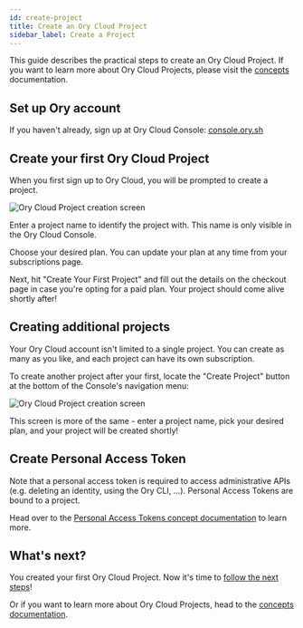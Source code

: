 ```yaml
---
id: create-project
title: Create an Ory Cloud Project
sidebar_label: Create a Project
---
```


This guide describes the practical steps to create an Ory Cloud Project. If you
want to learn more about Ory Cloud Projects, please visit the
[concepts](../../concepts/project.mdx) documentation.

## Set up Ory account

If you haven't already, sign up at Ory Cloud Console:
[console.ory.sh](https://console.ory.sh)

## Create your first Ory Cloud Project

When you first sign up to Ory Cloud, you will be prompted to create a project.

![Ory Cloud Project creation screen](/images/get-started/ftue.png)

Enter a project name to identify the project with. This name is only visible in
the Ory Cloud Console.

Choose your desired plan. You can update your plan at any time from your
subscriptions page.

Next, hit "Create Your First Project" and fill out the details on the checkout
page in case you're opting for a paid plan. Your project should come alive
shortly after!

## Creating additional projects

Your Ory Cloud account isn't limited to a single project. You can create as
many as you like, and each project can have its own subscription.

To create another project after your first, locate the "Create Project" button
at the bottom of the Console's navigation menu:

![Ory Cloud Project creation screen](/images/get-started/project-create.png)

This screen is more of the same - enter a project name, pick your desired plan,
and your project will be created shortly!

## Create Personal Access Token

Note that a personal access token is required to access administrative APIs
(e.g. deleting an identity, using the Ory CLI, ...). Personal Access Tokens are
bound to a project.

Head over to the
[Personal Access Tokens concept documentation](../../concepts/personal-access-token.mdx)
to learn more.

## What's next?

You created your first Ory Cloud Project. Now it's time to
[follow the next steps](../index.mdx)!

Or if you want to learn more about Ory Cloud Projects, head to the
[concepts documentation](../../concepts/project.mdx).

